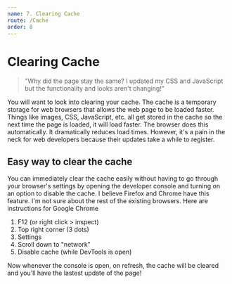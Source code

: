 ```yaml
---
name: 7. Clearing Cache
route: /Cache
order: 8
---
```



# Clearing Cache

> "Why did the page stay the same? I updated my CSS and JavaScript but the functionality and looks aren't changing!"

You will want to look into clearing your cache. The cache is a temporary storage for web browsers that allows the web page to be loaded faster. Things like images, CSS, JavaScript, etc. all get stored in the cache so the next time the page is loaded, it will load faster. The browser does this automatically. It dramatically reduces load times. However, it's a pain in the neck for web developers because their updates take a while to register. 

## Easy way to clear the cache

You can immediately clear the cache easily without having to go through your browser's settings by opening the developer console and turning on an option to disable the cache. I believe Firefox and Chrome have this feature. I'm not sure about the rest of the existing browsers. Here are instructions for Google Chrome

1. F12 (or right click > inspect) 
2. Top right corner (3 dots)
3. Settings
4. Scroll down to "network"
5. Disable cache (while DevTools is open)

Now whenever the console is open, on refresh, the cache will be cleared and you'll have the lastest update of the page!